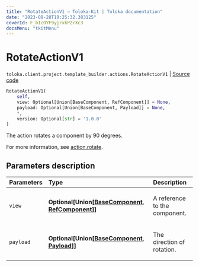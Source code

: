 ```yaml
---
title: "RotateActionV1 — Toloka-Kit | Toloka documentation"
date: "2023-08-28T10:25:32.383125"
coverId: F_bIcOYF9yjrxkPZrXc3
docsMenu: "tkitMenu"
---
```


# RotateActionV1

`toloka.client.project.template_builder.actions.RotateActionV1` | [Source code](https://github.com/Toloka/toloka-kit/blob/v1.2.1/src/client/project/template_builder/actions.py#L127)

```python
RotateActionV1(
    self,
    view: Optional[Union[BaseComponent, RefComponent]] = None,
    payload: Optional[Union[BaseComponent, Payload]] = None,
    *,
    version: Optional[str] = '1.0.0'
)
```

The action rotates a component by 90 degrees.

For more information, see [action.rotate](/docs/template-builder/reference/action.rotate).

## Parameters description

| Parameters | Type | Description |
| :----------| :----| :-----------|
`view`|**Optional\[Union\[[BaseComponent](/docs/toloka-kit/reference/toloka.client.project.template_builder.base.BaseComponent), [RefComponent](/docs/toloka-kit/reference/toloka.client.project.template_builder.base.RefComponent)\]\]**|<p>A reference to the component.</p>
`payload`|**Optional\[Union\[[BaseComponent](/docs/toloka-kit/reference/toloka.client.project.template_builder.base.BaseComponent), [Payload](/docs/toloka-kit/reference/toloka.client.project.template_builder.actions.RotateActionV1.Payload)\]\]**|<p>The direction of rotation.</p>